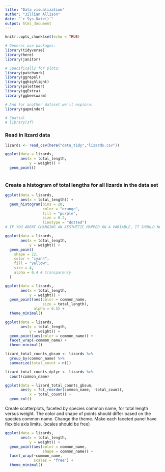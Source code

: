 ```yaml
---
title: "Data visualization"
author: "Jillian Allison"
date: "`r Sys.Date()`"
output: html_document
---
```


```r
knitr::opts_chunk$set(echo = TRUE)

# General use packages:
library(tidyverse)
library(here)
library(janitor)

# Specifically for plots:
library(patchwork)
library(ggrepel)
library(gghighlight)
library(paletteer)
library(ggExtra)
library(ggbeeswarm)

# And for another dataset we'll explore:
library(gapminder)

# Spatial
# library(sf)
```

### Read in lizard data 
```r
lizards <- read_csv(here("data_tidy","lizards.csv"))
```

```r
ggplot(data = lizards,
       aes(x = total_length, 
           y = weight)) + 
  geom_point() 
  
```

### Create a histogram of total lengths for all lizards in the data set
```r
ggplot(data = lizards, 
       aes(x = total_length)) + 
  geom_histogram(bins = 20, 
                 color = "orange", 
                 fill = "purple", 
                 size = 0.2, 
                 linetype = "dotted") 
# IF YOU ARENT CHANGING AN AESTHETIC MAPPED ON A VARIABLE, IT SHOULD NOT BE IN AES 
```

```r
ggplot(data = lizards, 
       aes(x = total_length,
           y = weight)) + 
  geom_point(
    shape = 22,
    color = "cyan4",
    fill = "yellow", 
    size = 4, 
    alpha = 0.4 # transparency 
  )
```

```r
ggplot(data = lizards, 
       aes(x = total_length,
           y = weight)) + 
  geom_point(aes(color = common_name, 
                 size = total_length),
             alpha = 0.5) + 
  theme_minimal() 
```

```r
ggplot(data = lizards, 
       aes(x = total_length,
           y = weight)) + 
  geom_point(aes(color = common_name)) + 
  facet_wrap(~common_name) + 
  theme_minimal() 
```

```r
lizard_total_counts_gbsum <- lizards %>% 
  group_by(common_name) %>%
  summarize(total_count = n())

lizard_total_counts_dplyr <- lizards %>%
  count(common_name)
```

```r
ggplot(data = lizard_total_counts_gbsum, 
       aes(y = fct_reorder(common_name, -total_count), 
           x = total_count)) + 
  geom_col() 
```

Create scatterplots, faceted by species common name, for total length versus weight. The color and shape of points should differ based on the species common name. Change the theme. Make each faceted panel have flexible axis limits. (scales should be free) 

```r
ggplot(data = lizards, 
       aes(x = total_length,
           y = weight)) + 
  geom_point(aes(color = common_name, 
                 shape = common_name)) + 
  facet_wrap(~common_name, 
             scales = "free") +
  theme_minimal()
```

